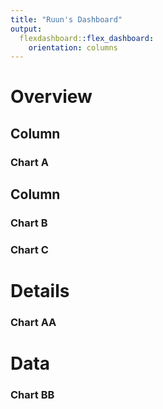 ```yaml
---
title: "Ruun's Dashboard"
output: 
  flexdashboard::flex_dashboard:
    orientation: columns
---
```


Overview
=====================================

Column
-----------------------------------------------------------------------

### Chart A



Column
-----------------------------------------------------------------------

### Chart B



### Chart C



Details {data-navmenu=More}
=====================================

### Chart AA


Data {data-navmenu=More}
=====================================

### Chart BB




